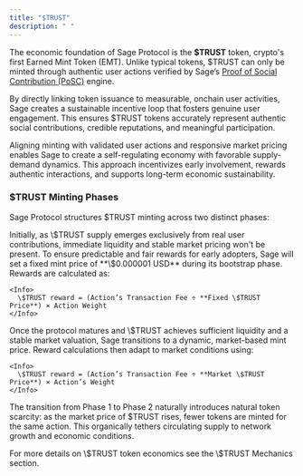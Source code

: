 ```yaml
---
title: "$TRUST"
description: " "
---
```


The economic foundation of Sage Protocol is the **\$TRUST** token, crypto's first Earned Mint Token (EMT). Unlike typical tokens, \$TRUST can only be minted through authentic user actions verified by Sage’s [Proof of Social Contribution (PoSC)](/introduction/2-posc) engine.

By directly linking token issuance to measurable, onchain user activities, Sage creates a sustainable incentive loop that fosters genuine user engagement. This ensures \$TRUST tokens accurately represent authentic social contributions, credible reputations, and meaningful participation.

Aligning minting with validated user actions and responsive market pricing enables Sage to create a self-regulating economy with favorable supply-demand dynamics. This approach incentivizes early involvement, rewards authentic interactions, and supports long-term economic sustainability.

### \$TRUST Minting Phases

Sage Protocol structures \$TRUST minting across two distinct phases:

<Steps>
  <Step title="Phase 1: Fixed Mint Price (Bootstrap Phase)" iconType="regular">
    Initially, as \$TRUST supply emerges exclusively from real user contributions, immediate liquidity and stable market pricing won't be present. To ensure predictable and fair rewards for early adopters, Sage will set a fixed mint price of **\$0.000001 USD** during its bootstrap phase. Rewards are calculated as:

    <Info>
      \$TRUST reward = (Action’s Transaction Fee ÷ **Fixed \$TRUST Price**) × Action Weight
    </Info>
  </Step>
  <Step title="Phase 2: Market-driven Mint Price">
    Once the protocol matures and \$TRUST achieves sufficient liquidity and a stable market valuation, Sage transitions to a dynamic, market-based mint price. Reward calculations then adapt to market conditions using:

    <Info>
      \$TRUST reward = (Action’s Transaction Fee ÷ **Market \$TRUST Price**) × Action’s Weight
    </Info>
  </Step>
</Steps>

The transition from Phase 1 to Phase 2 naturally introduces natural token scarcity: as the market price of \$TRUST rises, fewer tokens are minted for the same action. This organically tethers circulating supply to network growth and economic conditions.

<Tip>
  For more details on \$TRUST token economics see the \$TRUST Mechanics section.
</Tip>